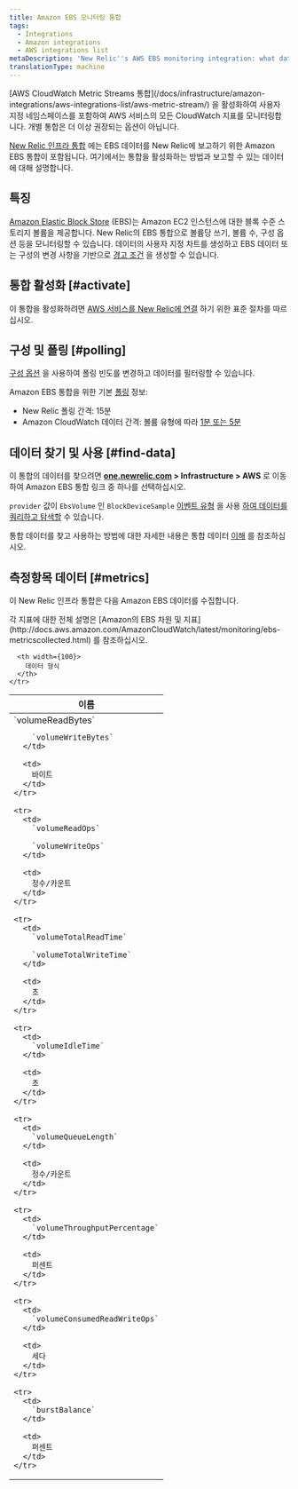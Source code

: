 ```yaml
---
title: Amazon EBS 모니터링 통합
tags:
  - Integrations
  - Amazon integrations
  - AWS integrations list
metaDescription: 'New Relic''s AWS EBS monitoring integration: what data it reports, and how to enable it.'
translationType: machine
---
```


<Callout variant="important">
  [AWS CloudWatch Metric Streams 통합](/docs/infrastructure/amazon-integrations/aws-integrations-list/aws-metric-stream/) 을 활성화하여 사용자 지정 네임스페이스를 포함하여 AWS 서비스의 모든 CloudWatch 지표를 모니터링합니다. 개별 통합은 더 이상 권장되는 옵션이 아닙니다.
</Callout>

[New Relic 인프라 통합](/docs/infrastructure/integrations-getting-started/getting-started/introduction-infrastructure-integrations) 에는 EBS 데이터를 New Relic에 보고하기 위한 Amazon EBS 통합이 포함됩니다. 여기에서는 통합을 활성화하는 방법과 보고할 수 있는 데이터에 대해 설명합니다.

## 특징

[Amazon Elastic Block Store](https://aws.amazon.com/ebs/) (EBS)는 Amazon EC2 인스턴스에 대한 블록 수준 스토리지 볼륨을 제공합니다. New Relic의 EBS 통합으로 볼륨당 쓰기, 볼륨 수, 구성 옵션 등을 모니터링할 수 있습니다. 데이터의 사용자 지정 차트를 생성하고 EBS 데이터 또는 구성의 변경 사항을 기반으로 [경고 조건](/docs/infrastructure/new-relic-infrastructure/infrastructure-alert-conditions/infrastructure-alerts-add-edit-or-view-host-alert-information) 을 생성할 수 있습니다.

## 통합 활성화 [#activate]

이 통합을 활성화하려면 [AWS 서비스를 New Relic에 연결](/docs/infrastructure/infrastructure-integrations/getting-started/connect-aws-integrations-infrastructure) 하기 위한 표준 절차를 따르십시오.

## 구성 및 폴링 [#polling]

[구성 옵션](/docs/integrations/new-relic-integrations/getting-started/configure-polling-frequency-data-collection-cloud-integrations) 을 사용하여 폴링 빈도를 변경하고 데이터를 필터링할 수 있습니다.

Amazon EBS 통합을 위한 기본 [폴링](/docs/infrastructure/amazon-integrations/aws-integrations-list/aws-polling-intervals-infrastructure-integrations) 정보:

* New Relic 폴링 간격: 15분
* Amazon CloudWatch 데이터 간격: 볼륨 유형에 따라 [1분 또는 5분](http://docs.aws.amazon.com/AmazonCloudWatch/latest/monitoring/ebs-metricscollected.html)

## 데이터 찾기 및 사용 [#find-data]

이 통합의 데이터를 찾으려면 **[one.newrelic.com](https://one.newrelic.com/all-capabilities) > Infrastructure > AWS** 로 이동하여 Amazon EBS 통합 링크 중 하나를 선택하십시오.

`provider` 값이 `EbsVolume` 인 `BlockDeviceSample` [이벤트 유형](/docs/data-apis/understand-data/new-relic-data-types/#event-data) 을 사용 [하여 데이터를 쿼리하고 탐색할](/docs/using-new-relic/data/understand-data/query-new-relic-data) 수 있습니다.

통합 데이터를 찾고 사용하는 방법에 대한 자세한 내용은 통합 데이터 [이해](/docs/infrastructure/integrations/find-use-infrastructure-integration-data) 를 참조하십시오.

## 측정항목 데이터 [#metrics]

이 New Relic 인프라 통합은 다음 Amazon EBS 데이터를 수집합니다.

<Callout variant="tip">
  각 지표에 대한 전체 설명은 [Amazon의 EBS 차원 및 지표](http://docs.aws.amazon.com/AmazonCloudWatch/latest/monitoring/ebs-metricscollected.html) 를 참조하십시오.
</Callout>

<table>
  <thead>
    <tr>
      <th width={200}>
        이름
      </th>

      <th width={100}>
        데이터 형식
      </th>
    </tr>
  </thead>

  <tbody>
    <tr>
      <td>
        `volumeReadBytes`

        `volumeWriteBytes`
      </td>

      <td>
        바이트
      </td>
    </tr>

    <tr>
      <td>
        `volumeReadOps`

        `volumeWriteOps`
      </td>

      <td>
        정수/카운트
      </td>
    </tr>

    <tr>
      <td>
        `volumeTotalReadTime`

        `volumeTotalWriteTime`
      </td>

      <td>
        초
      </td>
    </tr>

    <tr>
      <td>
        `volumeIdleTime`
      </td>

      <td>
        초
      </td>
    </tr>

    <tr>
      <td>
        `volumeQueueLength`
      </td>

      <td>
        정수/카운트
      </td>
    </tr>

    <tr>
      <td>
        `volumeThroughputPercentage`
      </td>

      <td>
        퍼센트
      </td>
    </tr>

    <tr>
      <td>
        `volumeConsumedReadWriteOps`
      </td>

      <td>
        세다
      </td>
    </tr>

    <tr>
      <td>
        `burstBalance`
      </td>

      <td>
        퍼센트
      </td>
    </tr>
  </tbody>
</table>